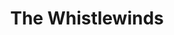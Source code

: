 ---
title: 'The Whistlewinds'
color: '#9e996b'
coords: [0.48, 0.61]
group: 'regions'
priority: 8
---